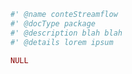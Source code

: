 ```r
#' @name conteStreamflow
#' @docType package
#' @description blah blah
#' @details lorem ipsum

NULL

```

